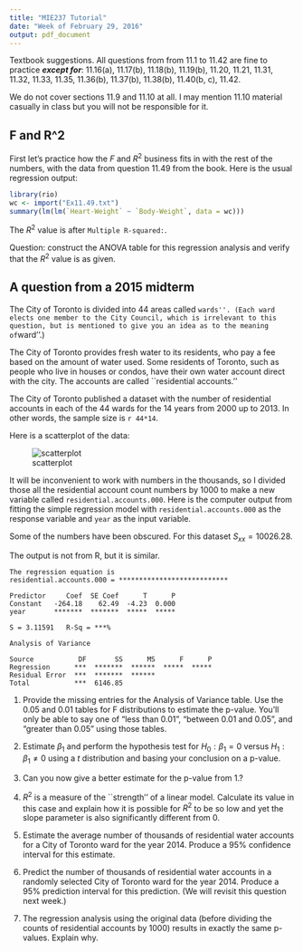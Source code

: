 ```yaml
---
title: "MIE237 Tutorial"
date: "Week of February 29, 2016"
output: pdf_document
---
```


Textbook suggestions. All questions from from 11.1 to 11.42 are fine to practice ***except for***: 11.16(a), 11.17(b), 11.18(b), 11.19(b), 11.20, 11.21, 11.31, 11.32, 11.33, 11.35, 11.36(b), 11.37(b), 11.38(b), 11.40(b, c), 11.42.

We do not cover sections 11.9 and 11.10 at all. I may mention 11.10 material casually in class but you will not be responsible for it.

## F and R^2

First let's practice how the $F$ and $R^2$ business fits in with the rest of the numbers, with the data from question 11.49 from the book. Here is the usual regression output: 

```r
library(rio)
wc <- import("Ex11.49.txt")
summary(lm(lm(`Heart-Weight` ~ `Body-Weight`, data = wc)))
```

The $R^2$ value is after `Multiple R-squared:`.

Question: construct the ANOVA table for this regression analysis and verify that the $R^2$ value is as given.

## A question from a 2015 midterm

The City of Toronto is divided into 44 areas
called ``wards''. (Each ward elects one member to the City Council,
which is irrelevant to this question, but is mentioned to give you an
idea as to the meaning of ``ward''.)

The City of Toronto provides fresh water to its residents, who pay a
fee based on the amount of water used. Some residents of Toronto, such
as people who live in houses or condos, have
their own water account direct with the city. The accounts are called
``residential accounts.''

The City of Toronto published a dataset with the number of residential
accounts in each of the 44 wards for the 14 years from 2000 up to
2013. In other words, the sample size is `r 44*14`.

Here is a scatterplot of the data:

![scatterplot](q1scat.png)

It will be inconvenient to work with numbers in the thousands, so I
divided those all the residential account count numbers by 1000 to
make a new variable called `residential.accounts.000`. Here is the
computer output from fitting the simple regression model with
`residential.accounts.000` as the response variable and
`year` as the input variable.

Some of the numbers have been obscured. For this dataset $S_{xx} = 10026.28$.

The output is not from R, but it is similar.

```
The regression equation is
residential.accounts.000 = ***************************

Predictor     Coef  SE Coef      T      P
Constant   -264.18    62.49  -4.23  0.000
year       *******  *******  *****  *****

S = 3.11591   R-Sq = ***%

Analysis of Variance

Source           DF       SS      MS      F      P
Regression      ***  *******  ******  *****  *****
Residual Error  ***  *******  ******
Total           ***  6146.85
```

1. Provide the missing entries for the Analysis of Variance table. Use the 0.05 and 0.01 tables for F distributions to estimate the p-value. You'll only be able to say one of "less than 0.01", "between 0.01 and 0.05", and "greater than 0.05" using those tables.

2. Estimate $\beta_1$ and perform the hypothesis test for
  $H_0:\beta_1=0$ versus $H_1:\beta_1\ne 0$ using a $t$ distribution
  and basing your conclusion on a p-value.
  
3. Can you now give a better estimate for the p-value from 1.?

4. $R^2$ is a measure of the ``strength'' of a linear
  model. Calculate its value in this case and explain how it is
  possible for $R^2$ to be so low and yet the slope parameter is also
  significantly different from 0.
  
5. Estimate the average number of thousands of residential water accounts for a City of Toronto ward for the year 2014. Produce a 95\% confidence interval for this estimate. 
  
6. Predict the number of thousands of residential water accounts in a randomly selected City of Toronto ward for the year 2014. Produce a 95\% prediction interval for this prediction. (We will revisit this question next week.)

7. The regression analysis using the original data (before dividing the counts of residential accounts by 1000) results in exactly the same p-values. Explain why.